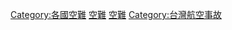 [[Category:各國空難‎|Category:各國空難‎]]
[[Category:台灣災難|空難]]
[[Category:台灣航空史|空難]]
[[Category:台灣航空事故|Category:台灣航空事故]]